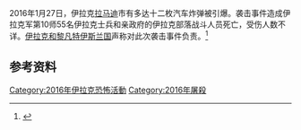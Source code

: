 {{Refimprove|time=2020-09-18T12:50:37+00:00}}
{{Infobox civilian attack|title=2016年拉马迪炸弹袭击|partof=[[伊拉克內戰_(2014年–2017年)|伊拉克內戰 (2014–2017)]]|location=[[伊拉克|伊拉克]][[拉马迪|拉马迪]]|date=2016年1月27日|type=汽车炸弹|fatalities=55|injuries=不详|perpetrator=[[伊拉克和黎凡特伊斯兰国|伊拉克和黎凡特伊斯兰国]]}}
{{Campaignbox 伊拉克內戰}}
2016年1月27日，伊拉克[[拉馬迪|拉马迪]]市有多达十二枚汽车炸弹被引爆。袭击事件造成伊拉克军第10师55名伊拉克士兵和亲政府的伊拉克部落战斗人员死亡，受伤人数不详。[[伊斯兰国|伊拉克和黎凡特伊斯兰国]]声称对此次袭击事件负责。<ref>{{Cite web |url=http://www.aljazeera.com/news/2016/01/isil-bombs-kill-dozens-iraqi-soldiers-ramadi-160127102416122.html |title=存档副本 |accessdate=2020-09-18 |archive-date=2019-05-06 |archive-url=https://web.archive.org/web/20190506224233/https://www.aljazeera.com/news/2016/01/isil-bombs-kill-dozens-iraqi-soldiers-ramadi-160127102416122.html |dead-url=no }}</ref> 

== 参考资料 ==
{{Reflist}}
{{ISIL}}
[[Category:2016年伊拉克恐怖活動|Category:2016年伊拉克恐怖活動]]
[[Category:2016年屠殺|Category:2016年屠殺]]